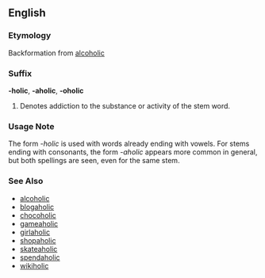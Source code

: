 ==English==

===Etymology===
Backformation from [[alcoholic]]

===Suffix===
'''-holic''', '''-aholic''', '''-oholic'''

# Denotes addiction to the substance or activity of the stem word.

===Usage Note===
The form ''-holic'' is used with words already ending with vowels.  For stems ending with consonants, the form ''-aholic'' appears more common in general, but both spellings are seen, even for the same stem.

===See Also===
*[[alcoholic]]
*[[blogaholic]]
*[[chocoholic]]
*[[gameaholic]]
*[[girlaholic]]
*[[shopaholic]]
*[[skateaholic]]
*[[spendaholic]]
*[[wikiholic]]